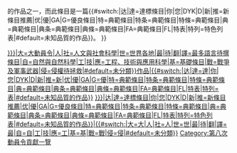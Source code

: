 {{mbox
| type=content
| image= [[File:八.png|35px]]
| text='''此頁面為[[WP:DC8|第八次動員令]]的作品。'''<br/><small>此條目屬於{{#switch:{{{topic|}}}|大=大動員令|人|社=人文與社會科學|世=世界各地|最|待|翻|译|譯=最多語言待撰條目|自=自然與自然科學|工|技|应|應=工程、技術與應用科學|基=基礎條目|戰=戰爭及軍事武器|侵=侵權待拯救|#default=分類未知}}的作品之一，而此條目是一篇{{#switch:{{{type|}}}|达|達=達標條目|你|您|DYK|D|新|推=新條目推薦|优|優|GA|G=優良條目|特=典範條目|特条=典範條目|特條=典範條目|典=典範條目|典条=典範條目|典條=典範條目|FA=典範條目|FL|特表|特列=特色列表|#default=未知品質的作品}}。</small>
}}<includeonly>[[Category:第八次動員令{{#switch:{{{topic|}}}|大=大動員令|人|社=人文與社會科學|世=世界各地|最|待|翻|譯=最多語言待撰條目|自=自然與自然科學|工|技|應=工程、技術與應用科學|基=基礎條目|戰=戰爭及軍事武器|侵=侵權待拯救|#default=未分類}}作品|{{#switch:{{{type|}}}|达|達=達|你|您|DYK|D|新|推=新|优|優|GA|G=優|特=典範條目|特条=典範條目|特條=典範條目|典=典範條目|典条=典範條目|典條=典範條目|FA=典範條目|FL|特表|特列=表|#default=未知品質的作品}}]][[Category:第八次動員令{{#switch:{{{type|}}}|达|達=達標條目|你|您|DYK|D|新|推=新條目推薦|优|優|GA|G=優良條目|特=典範條目|特条=典範條目|特條=典範條目|典=典範條目|典条=典範條目|典條=典範條目|FA=典範條目|FL|特表|特列=特色列表|#default=未知品質的作品}}|{{#switch:{{{topic|}}}|大=大|人|社=人|世=世|最|待|翻|譯=最|自=自|工|技|應=工|基=基|戰=戰|侵=侵|#default=未分類}}]][[Category:第八次動員令貢獻一覽]]</includeonly>
<noinclude>{{template doc}}</noinclude>
